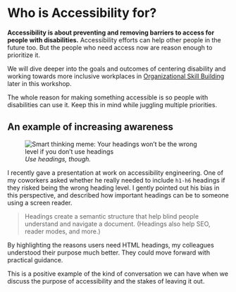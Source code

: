# Who is Accessibility for?

**Accessibility is about preventing and removing barriers to access for people with disabilities.** Accessibility efforts can help other people in the future too. But the people who need access now are reason enough to prioritize it.

We will dive deeper into the goals and outcomes of centering disability and working towards more inclusive workplaces in [Organizational Skill Building](/topics/org-skill-building/inclusive-workplaces) later in this workshop.

The whole reason for making something accessible is so people with disabilities can use it. Keep this in mind while juggling multiple priorities.

## An example of increasing awareness

<figure className="my-6 float-right max-w-[320px] ml-6">
    <img src="/smart-headings-meme.jpg" alt="Smart thinking meme: Your headings won’t be the wrong level if you don’t use headings" />
    <figcaption className="text-right font-bold mt-2"><em>Use headings, though.</em></figcaption>
</figure>

I recently gave a presentation at work on accessibility engineering. One of my coworkers asked whether he really needed to include `h1-h6` headings if they risked being the wrong heading level. I gently pointed out his bias in this perspective, and described how important headings can be to someone using a screen reader. 

> Headings create a semantic structure that help blind people understand and navigate a document. (Headings also help SEO, reader modes, and more.)

By highlighting the reasons users need HTML headings, my colleagues understood their purpose much better. They could move forward with practical guidance.

This is a positive example of the kind of conversation we can have when we discuss the purpose of accessibility and the stakes of leaving it out.
